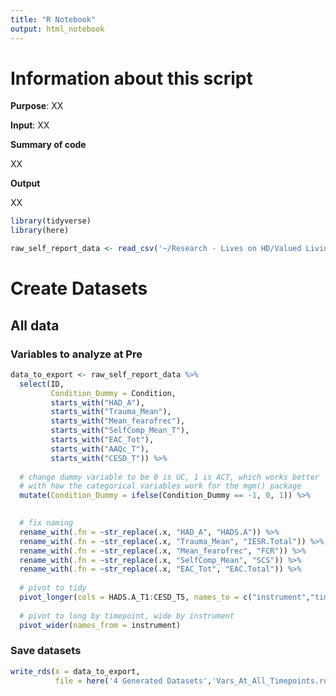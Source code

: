 ```yaml
---
title: "R Notebook"
output: html_notebook
---
```


# Information about this script

**Purpose**: XX

**Input**: XX

**Summary of code**

XX

**Output**

XX

```r
library(tidyverse)
library(here)

raw_self_report_data <- read_csv('~/Research - Lives on HD/Valued Living Study/Valued Living Study raw data/Current/data from Qualtrics/RCT_Qualtrics_Unabridged_10.12.20.csv', na = ("#NULL!"))


```

# Create Datasets

## All data

### Variables to analyze at Pre

```r

data_to_export <- raw_self_report_data %>%
  select(ID,
         Condition_Dummy = Condition,
         starts_with("HAD_A"),
         starts_with("Trauma_Mean"),
         starts_with("Mean_fearofrec"),
         starts_with("SelfComp_Mean_T"),
         starts_with("EAC_Tot"),
         starts_with("AAQc_T"),
         starts_with("CESD_T")) %>%
  
  # change dummy variable to be 0 is UC, 1 is ACT, which works better
  # with how the categorical variables work for the mgm() package
  mutate(Condition_Dummy = ifelse(Condition_Dummy == -1, 0, 1)) %>%
  

  # fix naming
  rename_with(.fn = ~str_replace(.x, "HAD_A", "HADS.A")) %>%
  rename_with(.fn = ~str_replace(.x, "Trauma_Mean", "IESR.Total")) %>%
  rename_with(.fn = ~str_replace(.x, "Mean_fearofrec", "FCR")) %>%
  rename_with(.fn = ~str_replace(.x, "SelfComp_Mean", "SCS")) %>%
  rename_with(.fn = ~str_replace(.x, "EAC_Tot", "EAC.Total")) %>%
  
  # pivot to tidy
  pivot_longer(cols = HADS.A_T1:CESD_T5, names_to = c("instrument","timepoint"),names_sep = "_T") %>%
  
  # pivot to long by timepoint, wide by instrument
  pivot_wider(names_from = instrument)

```


### Save datasets

```r

write_rds(x = data_to_export,
          file = here('4 Generated Datasets','Vars_At_All_Timepoints.rds'))


```
